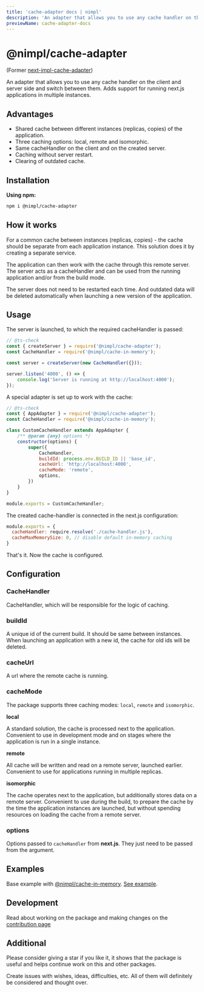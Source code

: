 ```yaml
---
title: 'cache-adapter docs | nimpl'
description: 'An adapter that allows you to use any cache handler on the client and server side and switch between them. Adds support for running next.js applications in multiple instances'
previewName: cache-adapter-docs
---
```


# @nimpl/cache-adapter

<PackageLinks npmName="@nimpl/cache-adapter" githubName="nimpl-cache" />

(Former [next-impl-cache-adapter](https://www.npmjs.com/package/next-impl-cache-adapter))

An adapter that allows you to use any cache handler on the client and server side and switch between them. Adds support for running next.js applications in multiple instances.

## Advantages

* Shared cache between different instances (replicas, copies) of the application.
* Three caching options: local, remote and isomorphic.
* Same cacheHandler on the client and on the created server.
* Caching without server restart.
* Clearing of outdated cache.

## Installation

**Using npm:**
```sh npm2yarn copy
npm i @nimpl/cache-adapter
```

## How it works

For a common cache between instances (replicas, copies) - the cache should be separate from each application instance. This solution does it by creating a separate service.

The application can then work with the cache through this remote server. The server acts as a cacheHandler and can be used from the running application and/or from the build mode.

The server does not need to be restarted each time. And outdated data will be deleted automatically when launching a new version of the application.

## Usage

The server is launched, to which the required cacheHandler is passed:

```js
// @ts-check
const { createServer } = require('@nimpl/cache-adapter');
const CacheHandler = require('@nimpl/cache-in-memory');

const server = createServer(new CacheHandler({}));

server.listen('4000', () => {
    console.log('Server is running at http://localhost:4000');
});
```

A special adapter is set up to work with the cache:

```js filename="cache-handler.js"
// @ts-check
const { AppAdapter } = require('@nimpl/cache-adapter');
const CacheHandler = require('@nimpl/cache-in-memory');

class CustomCacheHandler extends AppAdapter {
    /** @param {any} options */
    constructor(options) {
        super({
            CacheHandler,
            buildId: process.env.BUILD_ID || 'base_id',
            cacheUrl: 'http://localhost:4000',
            cacheMode: 'remote',
            options,
        })
    }
}

module.exports = CustomCacheHandler;
```

The created cache-handler is connected in the next.js configuration:

```js filename="next.config.js"
module.exports = {
  cacheHandler: require.resolve('./cache-handler.js'),
  cacheMaxMemorySize: 0, // disable default in-memory caching
}
```

That's it. Now the cache is configured.

## Configuration

### CacheHandler

CacheHandler, which will be responsible for the logic of caching.

### buildId

A unique id of the current build. It should be same between instances. When launching an application with a new id, the cache for old ids will be deleted.

### cacheUrl

A url where the remote cache is running.

### cacheMode

The package supports three caching modes: `local`, `remote` and `isomorphic`.

**local**

A standard solution, the cache is processed next to the application. Convenient to use in development mode and on stages where the application is run in a single instance.

**remote**

All cache will be written and read on a remote server, launched earlier. Convenient to use for applications running in multiple replicas.

**isomorphic**

The cache operates next to the application, but additionally stores data on a remote server. Convenient to use during the build, to prepare the cache by the time the application instances are launched, but without spending resources on loading the cache from a remote server.

### options

Options passed to `cacheHandler` from **next.js**. They just need to be passed from the argument.

## Examples

Base example with [@nimpl/cache-in-memory](https://nimpl.tech/cache-in-memory). [See example](https://github.com/vordgi/nimpl-cache/tree/main/example).

## Development

Read about working on the package and making changes on the [contribution page](./contribution.mdx)

## Additional

Please consider giving a star if you like it, it shows that the package is useful and helps continue work on this and other packages.

Create issues with wishes, ideas, difficulties, etc. All of them will definitely be considered and thought over.
